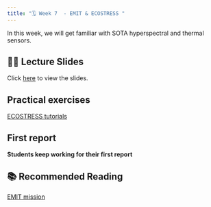 ```yaml
---
title: "🗓️ Week 7  - EMIT & ECOSTRESS "
---
```


In this  week, we will get familiar with SOTA hyperspectral and thermal sensors.

## 👨‍🏫 Lecture Slides 

Click [here](https://thermal2023.esa.int/iframe-agenda/files/presentation-237.pdf) to view the slides.

## Practical exercises

[ECOSTRESS tutorials](https://ecostress.jpl.nasa.gov/tutorials)

## First report 

**Students keep working for their first report**


## 📚 Recommended Reading

[EMIT mission](https://ecostress.jpl.nasa.gov/downloads/science_team_meetings/2023/day1/1_15_EMIT_Apps.pdf)

